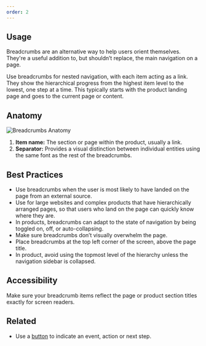 ```yaml
---
order: 2
---
```


## Usage
Breadcrumbs are an alternative way to help users orient themselves. They're a useful addition to, but shouldn’t replace, the main navigation on a page. 

Use breadcrumbs for nested navigation, with each item acting as a link. They show the hierarchical progress from the highest item level to the lowest, one step at a time. This typically starts with the product landing page and goes to the current page or content.

## Anatomy
![Breadcrumbs Anatomy](images/breadcrumbs-anatomy.png)

1. **Item name:** The section or page within the product, usually a link.
2. **Separator:** Provides a visual distinction between individual entities using the same font as the rest of the breadcrumbs.

## Best Practices
- Use breadcrumbs when the user is most likely to have landed on the page from an external source.
- Use for large websites and complex products that have hierarchically arranged pages, so that users who land on the page can quickly know where they are.
- In products, breadcrumbs can adapt to the state of navigation by being toggled on, off, or auto-collapsing.
- Make sure breadcrumbs don’t visually overwhelm the page.
- Place breadcrumbs at the top left corner of the screen, above the page title.
- In product, avoid using the topmost level of the hierarchy unless the navigation sidebar is collapsed.

## Accessibility
Make sure your breadcrumb items reflect the page or product section titles exactly for screen readers.

## Related
- Use a [button](/components/button) to indicate an event, action or next step.
